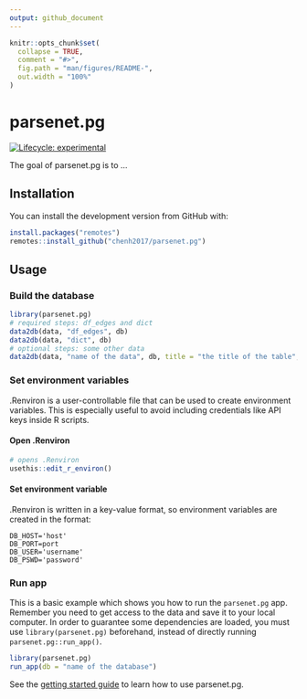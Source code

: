 ```yaml
---
output: github_document
---
```


<!-- README.md is generated from README.Rmd. Please edit that file -->

```r
knitr::opts_chunk$set(
  collapse = TRUE,
  comment = "#>",
  fig.path = "man/figures/README-",
  out.width = "100%"
)
```

# parsenet.pg

<!-- badges: start -->
[![Lifecycle: experimental](https://img.shields.io/badge/lifecycle-experimental-orange.svg)](https://lifecycle.r-lib.org/articles/stages.html#experimental)
<!-- badges: end -->

The goal of parsenet.pg is to ...

## Installation

You can install the development version from GitHub with:

``` r
install.packages("remotes")
remotes::install_github("chenh2017/parsenet.pg")
```

## Usage

### Build the database

```r
library(parsenet.pg)
# required steps: df_edges and dict
data2db(data, "df_edges", db)
data2db(data, "dict", db)
# optional steps: some other data
data2db(data, "name of the data", db, title = "the title of the table", note = "description of the data")
```


### Set environment variables 

.Renviron is a user-controllable file that can be used to create environment variables. This is especially useful to avoid including credentials like API keys inside R scripts. 

#### Open .Renviron

```r
# opens .Renviron
usethis::edit_r_environ()
```

#### Set environment variable

.Renviron is written in a key-value format, so environment variables are created in the format:

```
DB_HOST='host'
DB_PORT=port
DB_USER='username'
DB_PSWD='password'
```


### Run app

This is a basic example which shows you how to run the `parsenet.pg` app. Remember you need to get access to the data and save it to your local computer. In order to guarantee some dependencies are loaded, you must use `library(parsenet.pg)` beforehand, instead of directly running `parsenet.pg::run_app()`.


```r
library(parsenet.pg)
run_app(db = "name of the database")
```



See the [getting started guide](https://chenh2017.github.io/parsenet.pg/articles/main.html)
to learn how to use parsenet.pg.

